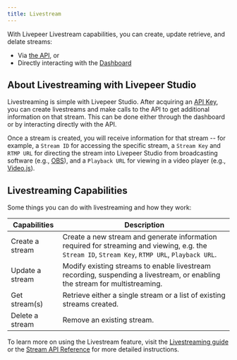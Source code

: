 ```yaml
---
title: Livestream
---
```


With Livepeer Livestream capabilities, you can create, update retrieve, and delate streams:

 - Via [the API](/references), or 
 - Directly interacting with the [Dashboard](https://livepeer.studio/login?next=%2Fdashboard)

## About Livestreaming with Livepeer Studio

Livestreaming is simple with Livepeer Studio. After acquiring an [API Key](../../guides/livestreaming/api-key), you can create livestreams and make calls to the API to get additional information on that stream. This can be done either through the dashboard or by interacting directly with the API.

Once a stream is created, you will receive information for that stream --  for example,  a `Stream ID` for accessing the specific stream, a `Stream Key` and  `RTMP URL` for directing the stream into Livepeer Studio from broadcasting software (e.g., [OBS](https://obsproject.com/)), and a `Playback URL` for viewing in a video player  (e.g.,  [Video.js](https://videojs.com/)).

## Livestreaming Capabilities

Some things you can do with livestreaming and how they work:

| Capabilities | Description  |
| ------------ | ------------ |
|  Create a stream  | Create a new stream and generate information required for streaming and viewing, e.g. the `Stream ID`, `Stream Key`, `RTMP URL`, `Playback URL`.  | 
|  Update a stream  | Modify existing streams to enable livestream recording, suspending a livestream, or enabling the stream for multistreaming.    | 
|  Get stream(s) | Retrieve either a single stream or a list of existing streams created.   | 
|  Delete a stream | Remove an existing stream.   | 

To learn more on using the Livestream feature, visit the [Livestreaming guide](../../guides/livestreaming) or the [Stream API Reference](../../references/stream) for more detailed instructions.
